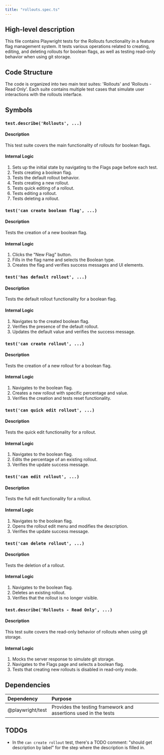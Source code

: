 ```yaml
---
title: "rollouts.spec.ts"
---
```


## High-level description
This file contains Playwright tests for the Rollouts functionality in a feature flag management system. It tests various operations related to creating, editing, and deleting rollouts for boolean flags, as well as testing read-only behavior when using git storage.

## Code Structure
The code is organized into two main test suites: 'Rollouts' and 'Rollouts - Read Only'. Each suite contains multiple test cases that simulate user interactions with the rollouts interface.

## Symbols

### `test.describe('Rollouts', ...)`
#### Description
This test suite covers the main functionality of rollouts for boolean flags.

#### Internal Logic
1. Sets up the initial state by navigating to the Flags page before each test.
2. Tests creating a boolean flag.
3. Tests the default rollout behavior.
4. Tests creating a new rollout.
5. Tests quick editing of a rollout.
6. Tests editing a rollout.
7. Tests deleting a rollout.

### `test('can create boolean flag', ...)`
#### Description
Tests the creation of a new boolean flag.

#### Internal Logic
1. Clicks the "New Flag" button.
2. Fills in the flag name and selects the Boolean type.
3. Creates the flag and verifies success messages and UI elements.

### `test('has default rollout', ...)`
#### Description
Tests the default rollout functionality for a boolean flag.

#### Internal Logic
1. Navigates to the created boolean flag.
2. Verifies the presence of the default rollout.
3. Updates the default value and verifies the success message.

### `test('can create rollout', ...)`
#### Description
Tests the creation of a new rollout for a boolean flag.

#### Internal Logic
1. Navigates to the boolean flag.
2. Creates a new rollout with specific percentage and value.
3. Verifies the creation and tests reset functionality.

### `test('can quick edit rollout', ...)`
#### Description
Tests the quick edit functionality for a rollout.

#### Internal Logic
1. Navigates to the boolean flag.
2. Edits the percentage of an existing rollout.
3. Verifies the update success message.

### `test('can edit rollout', ...)`
#### Description
Tests the full edit functionality for a rollout.

#### Internal Logic
1. Navigates to the boolean flag.
2. Opens the rollout edit menu and modifies the description.
3. Verifies the update success message.

### `test('can delete rollout', ...)`
#### Description
Tests the deletion of a rollout.

#### Internal Logic
1. Navigates to the boolean flag.
2. Deletes an existing rollout.
3. Verifies that the rollout is no longer visible.

### `test.describe('Rollouts - Read Only', ...)`
#### Description
This test suite covers the read-only behavior of rollouts when using git storage.

#### Internal Logic
1. Mocks the server response to simulate git storage.
2. Navigates to the Flags page and selects a boolean flag.
3. Tests that creating new rollouts is disabled in read-only mode.

## Dependencies
| Dependency | Purpose |
|:-----------|:--------|
| @playwright/test | Provides the testing framework and assertions used in the tests |

## TODOs
- In the `can create rollout` test, there's a TODO comment: "should get description by label" for the step where the description is filled in.